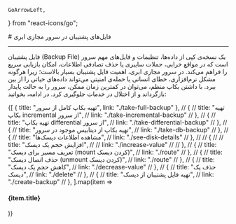     GoArrowLeft,

    
} from "react-icons/go";


<Layout>
<Head>
<title>مستندات فایل پشتیبان در سرور مجازی ابری - لیارا</title>

<meta property="og:title" content="مستندات خدمات رایانش ابری لیارا" />
<meta property="og:description" content="مستندات مربوط به فایل های پشتیبان در سرور مجازی یا VPS در لیارا"  />
<meta property="og:image" content="https://files.liara.ir/liara/logos/liara-poster.jpg" />
</Head>
# فایل‌های پشتیبان در سرور مجازی ابری 

<hr className="mb-2" />

فایل پشتیبان (Backup File) یک نسخه‌ی کپی از داده‌ها، تنظیمات و فایل‌های مهم سرور است که در مواقع خرابی، حملات سایبری یا حذف تصادفی اطلاعات، امکان بازیابی سریع را فراهم می‌کند. در سرور مجازی ابری، اهمیت فایل پشتیبان بسیار بالاست؛ زیرا هرگونه مشکل نرم‌افزاری، خطای انسانی یا حمله‌ی امنیتی می‌تواند داده‌های حیاتی را از بین ببرد. با داشتن بکاپ منظم، می‌توان در کمترین زمان ممکن، سرور را به حالت پایدار بازگرداند و از اختلال در خدمات جلوگیری کرد.
در ادامه، بخوانید:


<div className="h-4" />
<div className="grid md:grid-cols-2 gap-4">
            {[
      {
        title: "تهیه بکاپ کامل از سرور",
        link: "./take-full-backup"
      },
    //   {
    //     title: "تهیه بکاپ incremental از سرور",
    //     link: "./take-incremental-backup"
    //   },
    //   {
    //     title: "تهیه بکاپ differential  از سرور",
    //     link: "./take-differential-backup"
    //   },
    //   {
    //     title: "تهیه بکاپ از دیتابیس موجود در سرور",
    //     link: "./take-db-backup"
    //   },
    //   {
    //     title: "مشاهده اطلاعات  دیسک‌ها",
    //     link: "./see-disk-details"
    //   },
    // //   {
    // //     title: "افزایش حجم یک دیسک",
    // //     link: "./increase-value"
    // //   },
    //   {
    //     title: "تعریف مسیر برای دیسک (mount کردن دیسک)",
    //     link: "./route"
    //   },
    //   {
    //     title: "حذف اتصال دیسک (unmount کردن دیسک)",
    //     link: "./route"
    //   },
    //   {
    //     title: "کاهش حجم یک دیسک",
    //     link: "./decrease-value"
    //   },
    //   {
    //     title: "حذف یک دیسک",
    //     link: "./delete"
    //   },
    //   {
    //     title: "تهیه فایل پشتیبان از دیسک‌",
    //     link: "./create-backup"
    //   },
  ].map(item =>
              <Link href={item.link}>
                <Card className="flex cursor-pointer w-full items-center justify-between">
                  <div className="flex items-center gap-3">
                    <h4>
                     {item.title}
                    </h4>
                  </div>
                  <GoArrowLeft className="ml-1" />
                </Card>
              </Link>
            )}
          </div>

</Layout>